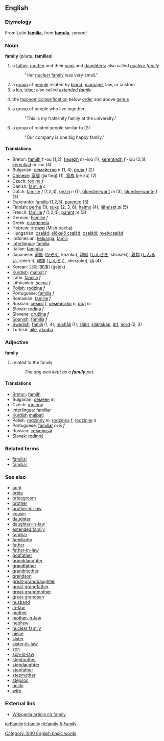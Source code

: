 ==English==
===Etymology===
From Latin '''[[familia]]''', from '''[[famula]]''', ''servant''

===Noun===
'''family'''   (''plural:'' '''families''')
# a [[father]], [[mother]] and their [[son]]s and [[daughter]]s; also called ''[[nuclear family]]''
#: "Her [[nuclear family]] was very small."
# a [[group]] of [[people]] related by [[blood]], [[marriage]], law, or custom
# a [[kin]], [[tribe]]; also called ''[[extended family]]''
#{{taxonomy}} the [[taxonomic]][[classification]] below [[order]] and above [[genus]]
# a group of people who live together
#: "This is my fraternity family at the university."
# a group of related people similar to (2)
#: "Our company is one big happy family."

====Translations====
*Breton: [[familh]] ''f'' -où (1,2), [[tiegezh]] ''m'' -ioù (1), [[kerentiezh]] ''f'' -ioù (2,3), [[kerentiad]] ''m'' -où (4)
*Bulgarian: [[семейство]] ''n'' (1, 4), [[рода]] ''f'' (2)
*[[Chinese]]: [[家庭]] (jia ting) (1), [[家族]] (jie zu) (2)
*Czech: [[rodina]]  ''f''
* Danish: [[familie]] ''c''
*Dutch: [[familie]] ''f'' (1,2,3), [[gezin]] ''n'' (1), [[bloedverwant]] ''m'' (3), [[bloedverwante]] ''f'' (3)
*Esperanto: [[familio]] (1,2,3), [[parenco]] (3)
*Finnish: [[perhe]] (1), [[suku]] (2, 3, 6), [[heimo]] (4), [[läheiset]] ''pl'' (5)
*French: [[famille]] ''f'' (1,2,4), [[parent]] ''m'' (3)
*German: [[Familie]] ''f''
*Greek: [[oikogeneia]]
*Hebrew: [[משפחה]] (Mish'pacha)
*Hungarian: [[család]]; [[előkelő család]]; [[családi]]; [[nyelvcsalád]]
*Indonesian: [[keluarga]], [[famili]]
*[[Interlingua]]: [[familia]]
*Italian: [[famiglia]]
*Japanese: [[家族]] ([[かぞく]], kazoku), [[親戚]] ([[しんせき]], shinseki), [[親類]] ([[しんるい]], shinrui), [[親族]] ([[しんぞく]], shinzoku); [[科]] (4)
*Korean: [[가족]] [家族] (gajok)
*[[Kurdish]]: [[malbat]] ''f''
*Latin: [[familia]] ''f''
*Lithuanian: [[šeima]] ''f''
*[[Polish]]: [[rodzina]] ''f''
*Portuguese: [[família]] ''f''
*Romanian: [[familie]] ''f''
*Russian: [[семья]] ''f'', [[семейство]] ''n'', [[род]] ''m''
*Slovak: [[rodina#Slovak|rodina]]  ''f''
*Slovene: [[družina]] ''f''
*[[Spanish]]: [[familia]] ''f''
*[[Swedish]]: [[familj]] (1, 4); [[hushåll]] (1); [[släkt]], [[släktskap]], [[ätt]], [[börd]] (2, 3)
*Turkish: [[aile]], [[akraba]]

===Adjective===
'''family'''
# related to the family
#:''The dog was kept as a '''family''' pet.''

====Translations====
*[[Breton]]: [[familh]]
*Bulgarian: [[семеен]] ''m''
*Czech: [[rodinný]]
*[[Interlingua]]: [[familiar]]
*[[Kurdish]] [[malbatî]]
*Polish: [[rodzinny]] ''m'', [[rodzinny|rodzinna]] ''f'', [[rodzinny|rodzinne]] ''n''
*Portuguese: [[familiar]] ''m'' & ''f''
*Russian: [[семейный]]
*Slovak: [[rodinný]]

===Related terms===
*[[familial]]
*[[familiar]]

===See also===

*[[aunt]]
*[[bride]]
*[[bridegroom]]
*[[brother]]
*[[brother-in-law]]
*[[cousin]]
*[[daughter]]
*[[daughter-in-law]]
*[[extended family]]
*[[familiar]]
*[[familiarity]]
*[[father]]
*[[father-in-law]]
*[[godfather]]
*[[granddaughter]]
*[[grandfather]]
*[[grandmother]]
*[[grandson]]
*[[great-granddaughter]]
*[[great-grandfather]]
*[[great-grandmother]]
*[[great-grandson]]
*[[husband]]
*[[in-law]]
*[[mother]]
*[[mother-in-law]]
*[[nephew]]
*[[nuclear family]]
*[[niece]]
*[[sister]]
*[[sister-in-law]]
*[[son]]
*[[son-in-law]]
*[[stepbrother]]
*[[stepdaughter]]
*[[stepfather]]
*[[stepmother]]
*[[stepson]]
*[[uncle]]
*[[wife]]

===External link===
*[[w:en:family|Wikipedia article on family]]

[[Category:1000 English basic words]]

[[io:Family]]
[[it:family]]
[[pl:family]]
[[fi:Family]]